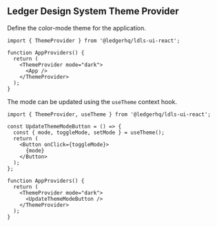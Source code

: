 
<Meta title="Getting Started/Theme Provider" />

## Ledger Design System Theme Provider
Define the color-mode theme for the application.

```tsx
import { ThemeProvider } from '@ledgerhq/ldls-ui-react';

function AppProviders() {
  return (
    <ThemeProvider mode="dark">
      <App />
    </ThemeProvider>
  );
}
```

The mode can be updated using the `useTheme` context hook.
```tsx
import { ThemeProvider, useTheme } from '@ledgerhq/ldls-ui-react';

const UpdateThemeModeButton = () => {
  const { mode, toggleMode, setMode } = useTheme();
  return (
    <Button onClick={toggleMode}>
      {mode}
    </Button>
  );
};

function AppProviders() {
  return (
    <ThemeProvider mode="dark">
      <UpdateThemeModeButton />
    </ThemeProvider>
  );
}
```